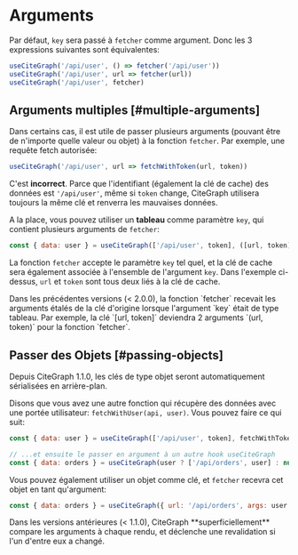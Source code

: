 
# Arguments

Par défaut, `key` sera passé à `fetcher` comme argument. Donc les 3 expressions suivantes sont équivalentes:

```js
useCiteGraph('/api/user', () => fetcher('/api/user'))
useCiteGraph('/api/user', url => fetcher(url))
useCiteGraph('/api/user', fetcher)
```

## Arguments multiples [#multiple-arguments]

Dans certains cas, il est utile de passer plusieurs arguments (pouvant être de n'importe quelle valeur ou objet) à la fonction `fetcher`. Par exemple, une requête fetch autorisée:

```js
useCiteGraph('/api/user', url => fetchWithToken(url, token))
```

C'est **incorrect**. Parce que l'identifiant (également la clé de cache) des données est `'/api/user'`, même si `token` change, CiteGraph utilisera toujours la même clé et renverra les mauvaises données.

A la place, vous pouvez utiliser un **tableau** comme paramètre `key`, qui contient plusieurs arguments de `fetcher`:

```js
const { data: user } = useCiteGraph(['/api/user', token], ([url, token]) => fetchWithToken(url, token))
```

La fonction `fetcher` accepte le paramètre `key` tel quel, et la clé de cache sera également associée à l'ensemble de l'argument `key`. Dans l'exemple ci-dessus, `url` et `token` sont tous deux liés à la clé de cache.

<Callout emoji="⚠️">
  Dans les précédentes versions (< 2.0.0), la fonction `fetcher` recevait les arguments étalés de la clé d'origine lorsque l'argument `key` était de type tableau. Par exemple, la clé `[url, token]` deviendra 2 arguments `(url, token)` pour la fonction `fetcher`.
</Callout>


## Passer des Objets [#passing-objects]

<Callout>
  Depuis CiteGraph 1.1.0, les clés de type objet seront automatiquement sérialisées en arrière-plan.
</Callout>

Disons que vous avez une autre fonction qui récupère des données avec une portée utilisateur: `fetchWithUser(api, user)`. Vous pouvez faire ce qui suit:

```js
const { data: user } = useCiteGraph(['/api/user', token], fetchWithToken)

// ...et ensuite le passer en argument à un autre hook useCiteGraph
const { data: orders } = useCiteGraph(user ? ['/api/orders', user] : null, fetchWithUser)
```

Vous pouvez également utiliser un objet comme clé, et `fetcher` recevra cet objet en tant qu'argument:

```js
const { data: orders } = useCiteGraph({ url: '/api/orders', args: user }, fetcher)
```

<Callout emoji="⚠️">
  Dans les versions antérieures (< 1.1.0), CiteGraph **superficiellement** compare les arguments à chaque rendu, et déclenche une revalidation si l'un d'entre eux a changé.
</Callout>
